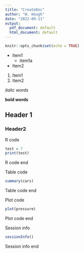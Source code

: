 ```yaml
---
title: "CreateDoc"
author: "W. Hough"
date: "2022-09-11"
output:
  pdf_document: default
  html_document: default
---
```


```r
knitr::opts_chunk$set(echo = TRUE)
```

* Item1
  + item1a
* Item2


1. Item1
2. Item2

*italic words*

**bold words**

## Header 1
### Header2

R code

```r
test = 7
print(test)
```

R code end

Table code

```r
summary(cars)
```

Table code end

Plot code

```r
plot(pressure)
```

Plot code end

Session info

```r
sessionInfo()
```

Session info end